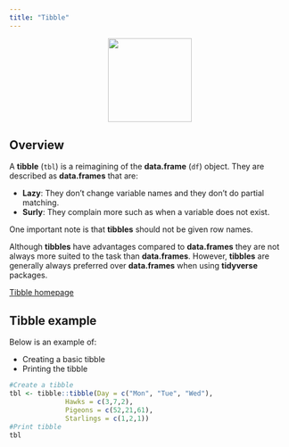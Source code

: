 ```yaml
---
title: "Tibble"
---
```


<center>
![](images/tibble.png){style="width:150px"}
</center>

## Overview

A __tibble__ (`tbl`) is a reimagining of the __data.frame__ (`df`) object. They are described as __data.frames__ that are:

- __Lazy__: They don't change variable names and they don't do partial matching.
- __Surly__: They complain more such as when a variable does not exist.

One important note is that __tibbles__ should not be given row names.

Although __tibbles__ have advantages compared to __data.frames__ they are not always more suited to the task than __data.frames__. 
However, __tibbles__ are generally always preferred over __data.frames__ when using __tidyverse__ packages.

[Tibble homepage](https://tibble.tidyverse.org/)

## Tibble example

Below is an example of:

- Creating a basic tibble
- Printing the tibble

```r
#Create a tibble
tbl <- tibble::tibble(Day = c("Mon", "Tue", "Wed"),
              Hawks = c(3,7,2),
              Pigeons = c(52,21,61),
              Starlings = c(1,2,1))
#Print tibble
tbl
```